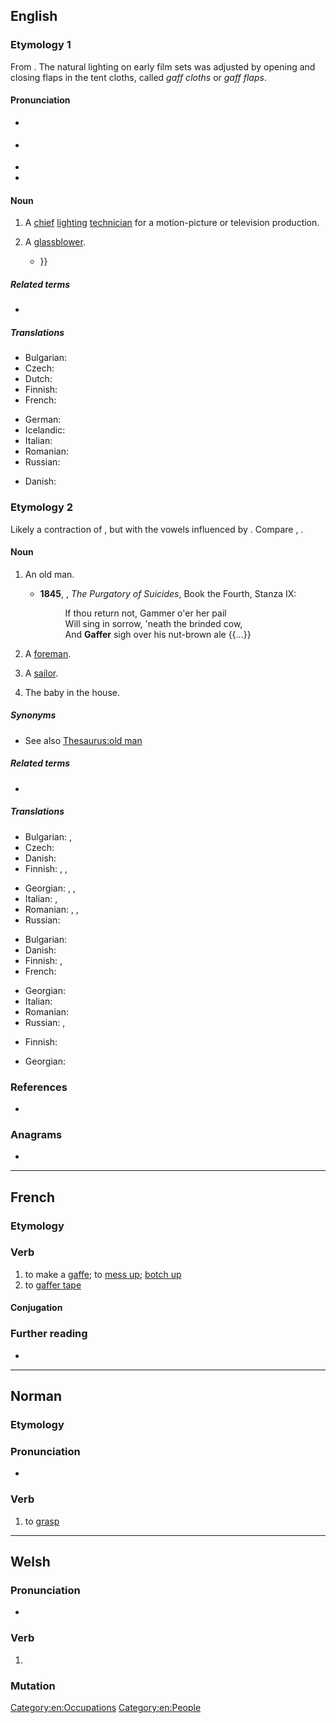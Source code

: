 {{also|Gaffer}}
==English==

===Etymology 1===
From {{af|en|gaff|t1=hook|-er|id2=agent noun}}. The natural lighting on early film sets was adjusted by opening and closing flaps in the tent cloths, called ''gaff cloths'' or ''gaff flaps''.

====Pronunciation====
* {{a|GenAm}} {{IPA|en|/ɡæfɚ/}}
* {{a|RP}} {{IPA|en|/ɡæfə/}}
* {{audio|en|LL-Q1860 (eng)-Vealhurl-gaffer.wav|Audio (RP)}}
* {{rhymes|en|æfə(ɹ)}}

====Noun====
{{en-noun}}

# {{lb|en|film}} A [[chief]] [[lighting]] [[technician]] for a motion-picture or television production.
# A [[glassblower]].
#* {{quote-book|en|year=2003|author=Jennifer Bosveld|title=Glass Works|page=18|passage=The apprentice carries a gather of glass on the blowpipe to the '''gaffer''''s bench {{...}}}}

=====Related terms=====
* {{l|en|gaffer tape}}

=====Translations=====
{{trans-top|chief lighting technician}}
* Bulgarian: {{t|bg|осветител|m}}
* Czech: {{t|cs|vrchní osvětlovač|m}}
* Dutch: {{t+|nl|gaffer}}
* Finnish: {{t|fi|valaistusmestari}}
* French: {{t+|fr|éclairagiste|m|f}}
{{trans-mid}}
* German: {{t+|de|Oberbeleuchter|m}}
* Icelandic: {{t|is|ljósameistari|m}}
* Italian: {{t|it|responsabile luci|m}}
* Romanian: {{t|ro|maestru de lumini|m}}
* Russian: {{t|ru|гла́вный освети́тель|m}}
{{trans-bottom}}

{{trans-see|glassblower}}

{{checktrans-top}}
* Danish: {{t-check|da|lysmand}}
{{trans-mid}}
{{trans-bottom}}

===Etymology 2===
Likely a contraction of {{m|en|godfather}}, but with the vowels influenced by {{m|en|grandfather}}. Compare {{cog|fr|compère}}, {{cog|de|Gevatter}}.

====Noun====
{{en-noun}}

# {{lb|en|colloquial}} An old man.
#* '''1845''', {{w|Thomas Cooper}}, ''The Purgatory of Suicides'', Book the Fourth, Stanza IX:
#*: If thou return not, Gammer o'er her pail
#*: Will sing in sorrow, 'neath the brinded cow,
#*: And '''Gaffer''' sigh over his nut-brown ale {{...}}
# {{lb|en|British}} A [[foreman]].
# A [[sailor]]. <!--always "old gaffer"?-->
# {{lb|en|in Maritime regions}} The baby in the house. <!--always "little gaffer"?-->

=====Synonyms=====
* See also [[Thesaurus:old man]]

=====Related terms=====
* {{l|en|gammer}}

=====Translations=====
{{trans-top|old man}}
* Bulgarian: {{t|bg|старче|m}}, {{t|bg|дядка|m}}
* Czech: {{t|cs|strejc|m}}
* Danish: {{t|da|gammel mand}}
* Finnish: {{t+|fi|ukko}}, {{t+|fi|äijä}}, {{t+|fi|taata}}
{{trans-mid}}
* Georgian: {{t|ka|მოხუცი}}, {{t+|ka|ბერიკაცი}}, {{t|ka|ბებერი}}
* Italian: {{t+|it|vecchio|m}}, {{t+|it|anziano|m}}
* Romanian: {{t+|ro|moșneag|m}}, {{t+|ro|moș|m}}, {{t+|ro|bătrân|m}}
* Russian: {{t+|ru|стари́к|m}}
{{trans-bottom}}

{{trans-top|foreman}}
* Bulgarian: {{t+|bg|бригадир|m}}
* Danish: {{t|da|formand}}
* Finnish: {{t+|fi|pomo}}, {{t+|fi|kymppi}}
* French: {{t+|fr|contre-maître|m}}
{{trans-mid}}
* Georgian: {{t|ka|ათისთავი}}
* Italian: {{t|it|caposquadra|m}}
* Romanian: {{t+|ro|maistru|m}}
* Russian: {{t+|ru|деся́тник|m}}, {{t+|ru|бригади́р|m}}
{{trans-bottom}}

{{trans-top|sailor}}
* Finnish: {{t|fi|pikipöksy}}
{{trans-mid}}
* Georgian: {{t|ka|მეზღვაური}}
{{trans-bottom}}

{{trans-see|baby}}

===References===
* {{R:OED Online|code=50091544|title=gaffer|date=1989}}

===Anagrams===
* {{anagrams|en|a=aeffgr|Graeff}}

[[Category:en:Occupations]]
[[Category:en:People]]

----

==French==

===Etymology===
{{suffix|fr|gaffe|er}}

===Verb===
{{fr-verb}}

# to make a [[gaffe]]; to [[mess up]]; [[botch up]]
# to [[gaffer tape]]

====Conjugation====
{{fr-conj-auto}}

===Further reading===
* {{R:TLFi}}

----

==Norman==

===Etymology===
{{rfe|nrf}}

===Pronunciation===
* {{audio|nrf|Jer-gaffer.ogg|Audio (Jersey)}}

===Verb===
{{nrf-verb}}

# {{lb|nrf|Jersey}} to [[grasp]]

----

==Welsh==

===Pronunciation===
* {{IPA|cy|/ˈɡafɛr/}}

===Verb===
{{head|cy|mutated verb}}

# {{soft mutation of|cy|caffer}}

===Mutation===
{{cy-mut|caffer}}